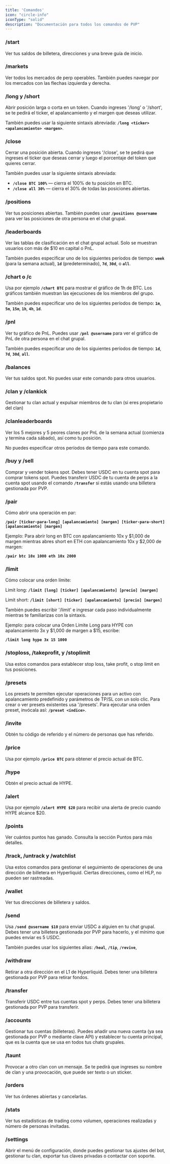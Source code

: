 ```yaml
---
title: 'Comandos'
icon: "circle-info"
iconType: "solid"
description: "Documentación para todos los comandos de PVP"
---
```

### **/start**

Ver tus saldos de billetera, direcciones y una breve guía de inicio.

### **/markets**

Ver todos los mercados de perp operables. También puedes navegar por los mercados con las flechas izquierda y derecha.

### **/long y /short**

Abrir posición larga o corta en un token. Cuando ingreses '/long' o '/short', se te pedirá el ticker, el apalancamiento y el margen que deseas utilizar.

También puedes usar la siguiente sintaxis abreviada: **`/long <ticker> <apalancamiento> <margen>`**.

### **/close <ticker> <porcentaje>**

Cerrar una posición abierta. Cuando ingreses '/close', se te pedirá que ingreses el ticker que deseas cerrar y luego el porcentaje del token que quieres cerrar.

También puedes usar la siguiente sintaxis abreviada:

- **`/close BTC 100%`** — cierra el 100% de tu posición en BTC.
- **`/close all 30%`** — cierra el 30% de todas las posiciones abiertas.

### **/positions**

Ver tus posiciones abiertas. También puedes usar **`/positions @username`** para ver las posiciones de otra persona en el chat grupal.

### **/leaderboards**

Ver las tablas de clasificación en el chat grupal actual. Solo se muestran usuarios con más de $10 en capital o PnL.

También puedes especificar uno de los siguientes períodos de tiempo: **`week`** (para la semana actual), **`1d`** (predeterminado), **`7d`**, **`30d`**, o **`all`**.

### **/chart o /c**

Usa por ejemplo **`/chart BTC`** para mostrar el gráfico de 1h de BTC. Los gráficos también muestran las ejecuciones de los miembros del grupo.

También puedes especificar uno de los siguientes períodos de tiempo: **`1m`**, **`5m`**, **`15m`**, **`1h`**, **`4h`**, **`1d`**.

### **/pnl**

Ver tu gráfico de PnL. Puedes usar **`/pnl @username`** para ver el gráfico de PnL de otra persona en el chat grupal.

También puedes especificar uno de los siguientes períodos de tiempo: **`1d`**, **`7d`**, **`30d`**, **`all`**.

### **/balances**

Ver tus saldos spot. No puedes usar este comando para otros usuarios.

### **/clan y /clankick**

Gestionar tu clan actual y expulsar miembros de tu clan (si eres propietario del clan)

### **/clanleaderboards**

Ver los 5 mejores y 5 peores clanes por PnL de la semana actual (comienza y termina cada sábado), así como tu posición.

No puedes especificar otros períodos de tiempo para este comando.

### **/buy y /sell**

Comprar y vender tokens spot. Debes tener USDC en tu cuenta spot para comprar tokens spot. Puedes transferir USDC de tu cuenta de perps a la cuenta spot usando el comando **`/transfer`** si estás usando una billetera gestionada por PVP.

### **/pair**

Cómo abrir una operación en par:

**`/pair [ticker-para-long] [apalancamiento] [margen] [ticker-para-short] [apalancamiento] [margen]`**

Ejemplo: Para abrir long en BTC con apalancamiento 10x y $1,000 de margen mientras abres short en ETH con apalancamiento 10x y $2,000 de margen:

**`/pair btc 10x 1000 eth 10x 2000`**

### **/limit**

Cómo colocar una orden límite:

Limit long: **`/limit [long] [ticker] [apalancamiento] [precio] [margen]`**

Limit short: **`/limit [short] [ticker] [apalancamiento] [precio] [margen]`**

También puedes escribir '/limit' e ingresar cada paso individualmente mientras te familiarizas con la sintaxis.

Ejemplo: para colocar una Orden Límite Long para HYPE con apalancamiento 3x y $1,000 de margen a $15, escribe:

**`/limit long hype 3x 15 1000`**

### **/stoploss, /takeprofit, y /stoplimit**

Usa estos comandos para establecer stop loss, take profit, o stop limit en tus posiciones.

### **/presets**

Los presets te permiten ejecutar operaciones para un activo con apalancamiento predefinido y parámetros de TP/SL con un solo clic. Para crear o ver presets existentes usa '/presets'. Para ejecutar una orden preset, invócala así: **`/preset <índice>`**.

### **/invite**

Obtén tu código de referido y el número de personas que has referido.

### **/price**

Usa por ejemplo **`/price BTC`** para obtener el precio actual de BTC.

### **/hype**

Obtén el precio actual de HYPE.

### **/alert**

Usa por ejemplo **`/alert HYPE $20`** para recibir una alerta de precio cuando HYPE alcance $20.

### **/points**

Ver cuántos puntos has ganado. Consulta la sección Puntos para más detalles.

### **/track, /untrack y /watchlist**

Usa estos comandos para gestionar el seguimiento de operaciones de una dirección de billetera en Hyperliquid. Ciertas direcciones, como el HLP, no pueden ser rastreadas.

### **/wallet**

Ver tus direcciones de billetera y saldos.

### **/send**

Usa **`/send @username $10`** para enviar USDC a alguien en tu chat grupal. Debes tener una billetera gestionada por PVP para hacerlo, y el mínimo que puedes enviar es 5 USDC.

También puedes usar los siguientes alias: **`/heal`**, **`/tip`**, **`/revive`**,

### **/withdraw**

Retirar a otra dirección en el L1 de Hyperliquid. Debes tener una billetera gestionada por PVP para retirar fondos.

### **/transfer**

Transferir USDC entre tus cuentas spot y perps. Debes tener una billetera gestionada por PVP para transferir.

### **/accounts**

Gestionar tus cuentas (billeteras). Puedes añadir una nueva cuenta (ya sea gestionada por PVP o mediante clave API) y establecer tu cuenta principal, que es la cuenta que se usa en todos tus chats grupales.

### **/taunt**

Provocar a otro clan con un mensaje. Se te pedirá que ingreses su nombre de clan y una provocación, que puede ser texto o un sticker.

### **/orders**

Ver tus órdenes abiertas y cancelarlas.

### **/stats**

Ver tus estadísticas de trading como volumen, operaciones realizadas y número de personas invitadas.

### **/settings**

Abrir el menú de configuración, donde puedes gestionar tus ajustes del bot, gestionar tu clan, exportar tus claves privadas o contactar con soporte.
